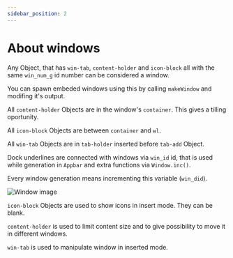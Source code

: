 ```yaml
---
sidebar_position: 2
---
```

# About windows

Any Object, that has `win-tab`, `content-holder` and `icon-block` all with the same `win_num_g` id number can be considered a window.

You can spawn embeded windows using this by calling `makeWindow` and modifing it's output.

All `content-holder` Objects are in the window's `container`. This gives a tilling oportunity. 

All `icon-block` Objects are between `container` and `wl`.

All `win-tab` Objects are in `tab-holder` inserted before `tab-add` Object.

Dock underlines are connected with windows via `win_id` id, that is used while generation in `Appbar` and extra functions via `Window.inc()`. 

Every window generation means incrementing this variable (`win_did`).

![Window image](../../../static/img/demo-window.png)

`icon-block` Objects are used to show icons in insert mode. They can be blank.

`content-holder` is used to limit content size and to give possibility to move it in different windows.

`win-tab` is used to manipulate window in inserted mode.